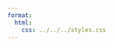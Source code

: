 ```yaml
---
format:
  html:
    css: ../../../styles.css
---
```


::: {.content-visible when-profile="french"}

:::

::: {.content-visible when-profile="english"}

:::